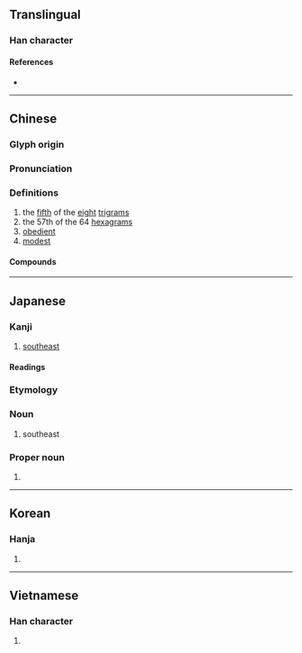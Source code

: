 {{also|巺|☴}}
{{character info/new}}
==Translingual==

===Han character===
{{Han char|rn=49|rad=己|as=09|sn=12|four=77801|canj=RUTC|ids=⿱⿰巳巳共(GHTKV),⿱⿰己己共(J)}}

====References====
* {{Han ref|kx=0327.160|dkj=08765|dj=0631.180|hdz=20987.050|uh=5DFD|ud=24061|bh=B453|bd=46163}}

----

==Chinese==
{{zh-forms|alt=巺}}

===Glyph origin===
{{Han etym}}

===Pronunciation===
{{zh-pron
|m=xùn
|m-s=
|c=seon3
|c-t=
|g=
|h=pfs=
|j=
|mb=
|md=
|mn=sùn
|mn-t=
|w=
|x=
|mc=y
|oc=y
|ma=|ma2=
|cat=n,a
}}

===Definitions===
{{zh-hanzi}}

# the [[fifth]] of the [[eight]] [[trigram]]s
# the 57th of the 64 [[hexagram]]s
# [[obedient]]
# [[modest]]

====Compounds====
{{zh-der|巽他群島|巽言|巽令|巽他海峽|巽二}}

----

==Japanese==

===Kanji===
{{ja-kanji|grade=|rs=己09}}

# [[southeast]]

====Readings====
{{ja-readings
|on=そん
|kun=たつみ-
}}
===Etymology===
{{compound|ja|辰|tr1=tatsu|巳|tr2=mi}}
===Noun===
{{ja-noun|たつみ}}

# {{lb|ja|obsolete|sort=たつみ}} southeast

===Proper noun===
{{ja-pos|たつみ|proper}}

# {{surname|lang=ja|sort=たつみ}}

----

==Korean==

===Hanja===
{{ko-hanja|hangeul=손|rv=son|mr=son}}

# {{defn|lang=ko|sort=己09}}

----

==Vietnamese==

===Han character===
{{vi-hantu|[[tốn]], [[rốn]], [[lún]] [[dức]]|rs=己09}}

# {{defn|lang=vi|sort=己09}}